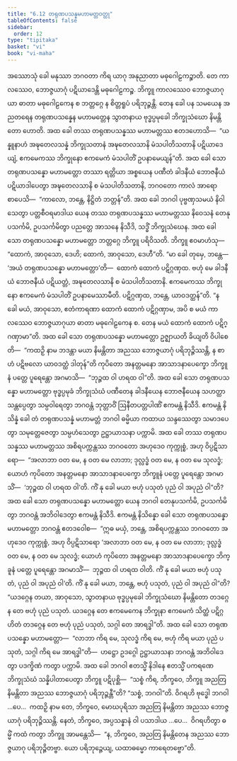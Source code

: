 ```yaml
---
title: "6.12 တရုဏပသန္နမဟာမတ္တဝတ္ထု"
tableOfContents: false
sidebar:
  order: 12
type: "tipitaka"
basket: "vi"
book: "vi-maha"
---
```



<DynamicBreadcrumb />

<Division number="283" book="vi-maha" e="ch" v="3" p="316">

<Paragraph number="1286" book="vi-maha">
အဿောသုံ ခေါ မနုဿာ ဘဂဝတာ ကိရ ယာဂု အနုညာတာ မဓုဂေါဠကဉ္စာတိ. တေ ကာလဿေဝ, ဘောဇ္ဇယာဂုံ ပဋိယာဒေန္တိ မဓုဂေါဠကဉ္စ. ဘိက္ခူ ကာလဿေဝ ဘောဇ္ဇယာဂုယာ ဓာတာ မဓုဂေါဠကေန စ ဘတ္တဂ္ဂေ န စိတ္တရူပံ ပရိဘုဉ္ဇန္တိ. တေန ခေါ ပန သမယေန အညတရေန တရုဏပသန္နေန မဟာမတ္တေန သွာတနာယ ဗုဒ္ဓပ္ပမုခေါ ဘိက္ခုသံဃော နိမန္တိတော ဟောတိ. အထ ခေါ တဿ တရုဏပသန္နဿ မဟာမတ္တဿ ဧတဒဟောသိ—  “ယန္နူနာဟံ အဍ္ဎတေလသန္နံ ဘိက္ခုသတာနံ အဍ္ဎတေလသာနိ မံသပါတိသတာနိ ပဋိယာဒေယျံ, ဧကမေကဿ ဘိက္ခုနော ဧကမေကံ မံသပါတိံ ဥပနာမေယျန်”တိ. အထ ခေါ သော တရုဏပသန္နော မဟာမတ္တော တဿာ ရတ္တိယာ အစ္စယေန ပဏီတံ ခါဒနီယံ ဘောဇနီယံ ပဋိယာဒါပေတွာ အဍ္ဎတေလသာနိ စ မံသပါတိသတာနိ, ဘဂဝတော ကာလံ အာရောစာပေသိ—  “ကာလော, ဘန္တေ, နိဋ္ဌိတံ ဘတ္တန်”တိ. အထ ခေါ ဘဂဝါ ပုဗ္ဗဏှသမယံ နိဝါသေတွာ ပတ္တစီဝရမာဒါယ ယေန တဿ တရုဏပသန္နဿ မဟာမတ္တဿ နိဝေသနံ တေနုပသင်္ကမိ, ဥပသင်္ကမိတွာ ပညတ္တေ အာသနေ နိသီဒိ, သဒ္ဓိံ ဘိက္ခုသံဃေန. အထ ခေါ သော တရုဏပသန္နော မဟာမတ္တော ဘတ္တဂ္ဂေ ဘိက္ခူ ပရိဝိသတိ. ဘိက္ခူ ဧဝမာဟံသု—  “ထောကံ, အာဝုသော, ဒေဟိ; ထောကံ, အာဝုသော, ဒေဟီ”တိ. “မာ ခေါ တုမှေ, ဘန္တေ—  ‘အယံ တရုဏပသန္နော မဟာမတ္တော’တိ—  ထောကံ ထောကံ ပဋိဂ္ဂဏှထ. ဗဟုံ မေ ခါဒနီယံ ဘောဇနီယံ ပဋိယတ္တံ, အဍ္ဎတေလသာနိ စ မံသပါတိသတာနိ. ဧကမေကဿ ဘိက္ခုနော ဧကမေကံ မံသပါတိံ ဥပနာမေဿာမီတိ. ပဋိဂ္ဂဏှထ, ဘန္တေ, ယာဝဒတ္ထန်”တိ. “န ခေါ မယံ, အာဝုသော, ဧတံကာရဏာ ထောကံ ထောကံ ပဋိဂ္ဂဏှာမ, အပိ စ မယံ ကာလဿေဝ ဘောဇ္ဇယာဂုယာ ဓာတာ မဓုဂေါဠကေန စ. တေန မယံ ထောကံ ထောကံ ပဋိဂ္ဂဏှာမာ”တိ. အထ ခေါ သော တရုဏပသန္နော မဟာမတ္တော ဥဇ္ဈာယတိ ခိယျတိ ဝိပါစေတိ—  “ကထဉှိ နာမ ဘဒန္တာ မယာ နိမန္တိတာ အညဿ ဘောဇ္ဇယာဂုံ ပရိဘုဉ္ဇိဿန္တိ, န စာဟံ ပဋိဗလော ယာဝဒတ္ထံ ဒါတုန်”တိ ကုပိတော အနတ္တမနော အာသာဒနာပေက္ခော ဘိက္ခူနံ ပတ္တေ ပူရေန္တော အဂမာသိ—  “ဘုဉ္ဇထ ဝါ ဟရထ ဝါ”တိ. အထ ခေါ သော တရုဏပသန္နော မဟာမတ္တော ဗုဒ္ဓပ္ပမုခံ ဘိက္ခုသံဃံ ပဏီတေန ခါဒနီယေန ဘောဇနီယေန သဟတ္ထာ သန္တပ္ပေတွာ သမ္ပဝါရေတွာ ဘဂဝန္တံ ဘုတ္တာဝိံ ဩနီတပတ္တပါဏိံ ဧကမန္တံ နိသီဒိ. ဧကမန္တံ နိသိန္နံ ခေါ တံ တရုဏပသန္နံ မဟာမတ္တံ ဘဂဝါ ဓမ္မိယာ ကထာယ သန္ဒဿေတွာ သမာဒပေတွာ သမုတ္တေဇေတွာ သမ္ပဟံသေတွာ ဥဋ္ဌာယာသနာ ပက္ကာမိ.
</Paragraph>

<Paragraph number="1287" book="vi-maha">
အထ ခေါ တဿ တရုဏပသန္နဿ မဟာမတ္တဿ အစိရပက္ကန္တဿ ဘဂဝတော အဟုဒေဝ ကုက္ကုစ္စံ, အဟု ဝိပ္ပဋိသာရော—  “အလာဘာ ဝတ မေ, န ဝတ မေ လာဘာ; ဒုလ္လဒ္ဓံ ဝတ မေ, န ဝတ မေ သုလဒ္ဓံ; ယောဟံ ကုပိတော အနတ္တမနော အာသာဒနာပေက္ခော ဘိက္ခူနံ ပတ္တေ ပူရေန္တော အဂမာသိံ—  ‘ဘုဉ္ဇထ ဝါ ဟရထ ဝါ’တိ. ကိံ နု ခေါ မယာ ဗဟုံ ပသုတံ ပုညံ ဝါ အပုညံ ဝါ”တိ? အထ ခေါ သော တရုဏပသန္နော မဟာမတ္တော ယေန ဘဂဝါ တေနုပသင်္ကမိ, ဥပသင်္ကမိတွာ ဘဂဝန္တံ အဘိဝါဒေတွာ ဧကမန္တံ နိသီဒိ. ဧကမန္တံ နိသိန္နော ခေါ သော တရုဏပသန္နော မဟာမတ္တော ဘဂဝန္တံ ဧတဒဝေါစ—  “ဣဓ မယှံ, ဘန္တေ, အစိရပက္ကန္တဿ ဘဂဝတော အဟုဒေဝ ကုက္ကုစ္စံ, အဟု ဝိပ္ပဋိသာရော ‘အလာဘာ ဝတ မေ, န ဝတ မေ လာဘာ; ဒုလ္လဒ္ဓံ ဝတ မေ, န ဝတ မေ သုလဒ္ဓံ; ယောဟံ ကုပိတော အနတ္တမနော အာသာဒနာပေက္ခော ဘိက္ခူနံ ပတ္တေ ပူရေန္တော အဂမာသိံ—  ဘုဉ္ဇထ ဝါ ဟရထ ဝါတိ. ကိံ နု ခေါ မယာ ဗဟုံ ပသုတံ, ပုညံ ဝါ အပုညံ ဝါ’တိ. ကိံ နု ခေါ မယာ, ဘန္တေ, ဗဟုံ ပသုတံ, ပုညံ ဝါ အပုညံ ဝါ”တိ? “ယဒဂ္ဂေန တယာ, အာဝုသော, သွာတနာယ ဗုဒ္ဓပ္ပမုခေါ ဘိက္ခုသံဃော နိမန္တိတော တဒဂ္ဂေန တေ ဗဟုံ ပုညံ ပသုတံ. ယဒဂ္ဂေန တေ ဧကမေကေန ဘိက္ခုနာ ဧကမေကံ သိတ္ထံ ပဋိဂ္ဂဟိတံ တဒဂ္ဂေန တေ ဗဟုံ ပုညံ ပသုတံ, သဂ္ဂါ တေ အာရဒ္ဓါ”တိ. အထ ခေါ သော တရုဏပသန္နော မဟာမတ္တော—  “လာဘာ ကိရ မေ, သုလဒ္ဓံ ကိရ မေ, ဗဟုံ ကိရ မယာ ပုညံ ပသုတံ, သဂ္ဂါ ကိရ မေ အာရဒ္ဓါ”တိ—  ဟဋ္ဌော ဥဒဂ္ဂေါ ဥဋ္ဌာယာသနာ ဘဂဝန္တံ အဘိဝါဒေတွာ ပဒက္ခိဏံ ကတွာ ပက္ကာမိ. အထ ခေါ ဘဂဝါ ဧတသ္မိံ နိဒါနေ ဧတသ္မိံ ပကရဏေ ဘိက္ခုသံဃံ သန္နိပါတာပေတွာ ဘိက္ခူ ပဋိပုစ္ဆိ—  “သစ္စံ ကိရ, ဘိက္ခဝေ, ဘိက္ခူ အညတြ နိမန္တိတာ အညဿ ဘောဇ္ဇယာဂုံ ပရိဘုဉ္ဇန္တီ”တိ? “သစ္စံ, ဘဂဝါ”တိ. ဝိဂရဟိ ဗုဒ္ဓေါ ဘဂဝါ …ပေ…  ကထဉှိ နာမ တေ, ဘိက္ခဝေ, မောဃပုရိသာ အညတြ နိမန္တိတာ အညဿ ဘောဇ္ဇယာဂုံ ပရိဘုဉ္ဇိဿန္တိ. နေတံ, ဘိက္ခဝေ, အပ္ပသန္နာနံ ဝါ ပသာဒါယ …ပေ…  ဝိဂရဟိတွာ ဓမ္မိံ ကထံ ကတွာ ဘိက္ခူ အာမန္တေသိ—  “န, ဘိက္ခဝေ, အညတြ နိမန္တိတေန အညဿ ဘောဇ္ဇယာဂု ပရိဘုဉ္ဇိတဗ္ဗာ. ယော ပရိဘုဉ္ဇေယျ, ယထာဓမ္မော ကာရေတဗ္ဗော”တိ.
</Paragraph>
</Division>